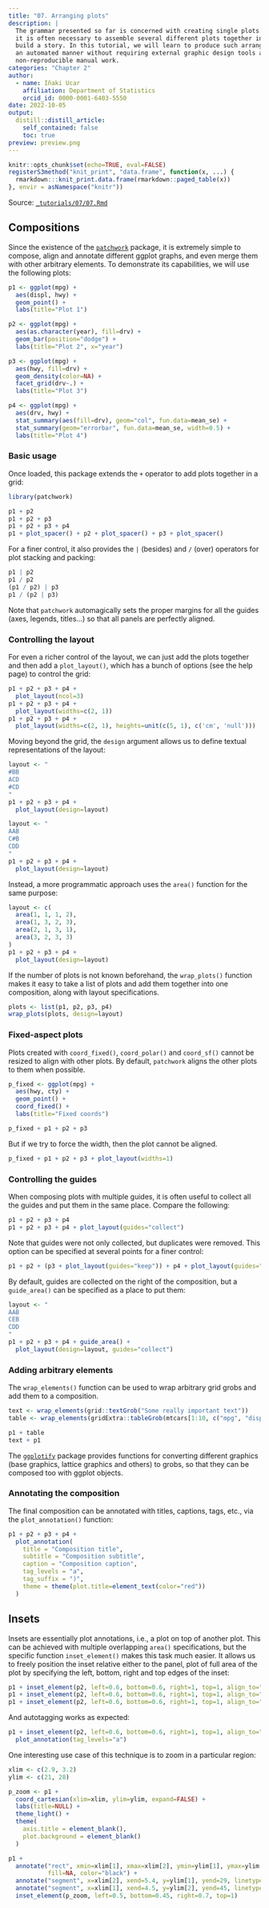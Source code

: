 ```yaml
---
title: "07. Arranging plots"
description: |
  The grammar presented so far is concerned with creating single plots. However,
  it is often necessary to assemble several different plots together in order to
  build a story. In this tutorial, we will learn to produce such arrangements in
  an automated manner without requiring external graphic design tools and
  non-reproducible manual work.
categories: "Chapter 2"
author:
  - name: Iñaki Ucar
    affiliation: Department of Statistics
    orcid_id: 0000-0001-6403-5550
date: 2022-10-05
output:
  distill::distill_article:
    self_contained: false
    toc: true
preview: preview.png
---
```


```r
knitr::opts_chunk$set(echo=TRUE, eval=FALSE)
registerS3method("knit_print", "data.frame", function(x, ...) {
  rmarkdown:::knit_print.data.frame(rmarkdown::paged_table(x))
}, envir = asNamespace("knitr"))
```

Source: [`_tutorials/07/07.Rmd`](https://github.com/IBiDat/dataviz/blob/main/_tutorials/07/07.Rmd)

## Compositions

Since the existence of the [`patchwork`](https://patchwork.data-imaginist.com/) package, it is extremely simple to compose, align and annotate different ggplot graphs, and even merge them with other arbitrary elements. To demonstrate its capabilities, we will use the following plots:

```r
p1 <- ggplot(mpg) +
  aes(displ, hwy) +
  geom_point() +
  labs(title="Plot 1")

p2 <- ggplot(mpg) +
  aes(as.character(year), fill=drv) +
  geom_bar(position="dodge") + 
  labs(title="Plot 2", x="year")

p3 <- ggplot(mpg) +
  aes(hwy, fill=drv) +
  geom_density(color=NA) + 
  facet_grid(drv~.) +
  labs(title="Plot 3")

p4 <- ggplot(mpg) +
  aes(drv, hwy) +
  stat_summary(aes(fill=drv), geom="col", fun.data=mean_se) +
  stat_summary(geom="errorbar", fun.data=mean_se, width=0.5) +
  labs(title="Plot 4")
```

### Basic usage

Once loaded, this package extends the `+` operator to add plots together in a grid:

```r
library(patchwork)

p1 + p2
p1 + p2 + p3
p1 + p2 + p3 + p4
p1 + plot_spacer() + p2 + plot_spacer() + p3 + plot_spacer()
```

For a finer control, it also provides the `|` (besides) and `/` (over) operators for plot stacking and packing:

```r
p1 | p2
p1 / p2
(p1 / p2) | p3
p1 / (p2 | p3)
```

Note that `patchwork` automagically sets the proper margins for all the guides (axes, legends, titles...) so that all panels are perfectly aligned.

### Controlling the layout

For even a richer control of the layout, we can just add the plots together and then add a `plot_layout()`, which has a bunch of options (see the help page) to control the grid:

```r
p1 + p2 + p3 + p4 + 
  plot_layout(ncol=3)
p1 + p2 + p3 + p4 + 
  plot_layout(widths=c(2, 1))
p1 + p2 + p3 + p4 + 
  plot_layout(widths=c(2, 1), heights=unit(c(5, 1), c('cm', 'null')))
```

Moving beyond the grid, the `design` argument allows us to define textual representations of the layout:

```r
layout <- "
#BB
ACD
#CD
"
p1 + p2 + p3 + p4 +
  plot_layout(design=layout)

layout <- "
AAB
C#B
CDD
"
p1 + p2 + p3 + p4 +
  plot_layout(design=layout)
```

Instead, a more programmatic approach uses the `area()` function for the same purpose:

```r
layout <- c(
  area(1, 1, 1, 2),
  area(1, 3, 2, 3),
  area(2, 1, 3, 1),
  area(3, 2, 3, 3)
)
p1 + p2 + p3 + p4 +
  plot_layout(design=layout)
```

If the number of plots is not known beforehand, the `wrap_plots()` function makes it easy to take a list of plots and add them together into one composition, along with layout specifications.

```r
plots <- list(p1, p2, p3, p4)
wrap_plots(plots, design=layout)
```

### Fixed-aspect plots

Plots created with `coord_fixed()`, `coord_polar()` and `coord_sf()` cannot be resized to align with other plots. By default, `patchwork` aligns the other plots to them when possible.

```r
p_fixed <- ggplot(mpg) +
  aes(hwy, cty) +
  geom_point() +
  coord_fixed() +
  labs(title="Fixed coords")

p_fixed + p1 + p2 + p3
```

But if we try to force the width, then the plot cannot be aligned.

```r
p_fixed + p1 + p2 + p3 + plot_layout(widths=1)
```

### Controlling the guides

When composing plots with multiple guides, it is often useful to collect all the guides and put them in the same place. Compare the following:

```r
p1 + p2 + p3 + p4
p1 + p2 + p3 + p4 + plot_layout(guides="collect")
```

Note that guides were not only collected, but duplicates were removed. This option can be specified at several points for a finer control:

```r
p1 + p2 + (p3 + plot_layout(guides="keep")) + p4 + plot_layout(guides="collect")
```

By default, guides are collected on the right of the composition, but a `guide_area()` can be specified as a place to put them:

```r
layout <- "
AAB
CEB
CDD
"
p1 + p2 + p3 + p4 + guide_area() +
  plot_layout(design=layout, guides="collect")
```

### Adding arbitrary elements

The `wrap_elements()` function can be used to wrap arbitrary grid grobs and add them to a composition.

```r
text <- wrap_elements(grid::textGrob("Some really important text"))
table <- wrap_elements(gridExtra::tableGrob(mtcars[1:10, c("mpg", "disp")]))

p1 + table
text + p1
```

The [`ggplotify`](https://cran.r-project.org/package=ggplotify) package provides functions for converting different graphics (base graphics, lattice graphics and others) to grobs, so that they can be composed too with ggplot objects.

### Annotating the composition

The final composition can be annotated with titles, captions, tags, etc., via the `plot_annotation()` function:

```r
p1 + p2 + p3 + p4 +
  plot_annotation(
    title = "Composition title",
    subtitle = "Composition subtitle",
    caption = "Composition caption",
    tag_levels = "a",
    tag_suffix = ")",
    theme = theme(plot.title=element_text(color="red"))
  )
```

## Insets

Insets are essentially plot annotations, i.e., a plot on top of another plot. This can be achieved with multiple overlapping `area()` specifications, but the specific function `inset_element()` makes this task much easier. It allows us to freely position the inset relative either to the panel, plot of full area of the plot by specifying the left, bottom, right and top edges of the inset:

```r
p1 + inset_element(p2, left=0.6, bottom=0.6, right=1, top=1, align_to="panel")
p1 + inset_element(p2, left=0.6, bottom=0.6, right=1, top=1, align_to="plot")
p1 + inset_element(p2, left=0.6, bottom=0.6, right=1, top=1, align_to="full")
```

And autotagging works as expected:

```r
p1 + inset_element(p2, left=0.6, bottom=0.6, right=1, top=1, align_to="full") +
  plot_annotation(tag_levels="a")
```

One interesting use case of this technique is to zoom in a particular region:

```r
xlim <- c(2.9, 3.2)
ylim <- c(21, 28)

p_zoom <- p1 + 
  coord_cartesian(xlim=xlim, ylim=ylim, expand=FALSE) +
  labs(title=NULL) +
  theme_light() +
  theme(
    axis.title = element_blank(),
    plot.background = element_blank()
  )

p1 +
  annotate("rect", xmin=xlim[1], xmax=xlim[2], ymin=ylim[1], ymax=ylim[2],
           fill=NA, color="black") +
  annotate("segment", x=xlim[2], xend=5.4, y=ylim[1], yend=29, linetype="dashed") +
  annotate("segment", x=xlim[1], xend=4.5, y=ylim[2], yend=45, linetype="dashed") +
  inset_element(p_zoom, left=0.5, bottom=0.45, right=0.7, top=1)
```
